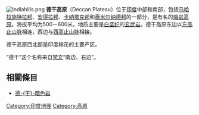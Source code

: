 {{NoteTA
|1=zh-cn:安得拉; zh-tw:安德拉;
|2=zh-cn:泰米尔纳德;zh-hk:泰米爾納德;zh-sg:淡米尔纳德;zh-tw:坦米爾那都;
|3=zh-hans:卡纳塔克;zh-hant:卡納塔克; zh-tw:卡納塔卡;
|4=zh-hans:马哈拉施特拉;zh-hant:馬哈拉施特拉;zh-tw:馬哈拉什特拉;
|G1=Toponym
}}
{{Multiple issues|
{{Expand language|1=en|time=2021-11-16T10:36:21+00:00}}
{{Expert needed|subject=印度|subject2=地理|subject3=南亞|time=2021-11-16T10:36:21+00:00}}
{{Unreferenced|time=2021-11-16T10:36:21+00:00}}
}}
[[File:Indiahills.png|thumb]]
'''德干高原'''（Deccan Plateau）位于[[印度|印度]]中部和南部，包括[[马哈拉施特拉邦|马哈拉施特拉邦]]、[[安得拉邦|安得拉邦]]、[[卡纳塔克邦|卡纳塔克邦]]和[[泰米尔纳德邦|泰米尔纳德邦]]的一部分，是有名的[[熔岩高原|熔岩高原]]。海拔平均为500－600米，地质主要是[[白垩纪|白垩纪]]的[[玄武岩|玄武岩]]。德干高原东边以[[东高止山脉|东高止山脉]]相连，西边与[[西高止山脉|西高止山脉]]相接。

德干高原西北部是印度棉花的主要产区。

“德干”这个名称来自[[梵文|梵文]]''{{IPA|dakṣiṇa}}''“南边、右边”。

== 相關條目 ==
{{Commonscat|Deccan_Plateau}}
* [[德干暗色岩|德-{干}-暗色岩]]
{{GeoSouthAsia}}
{{Coord|17|N|77|E|source:cswiki_region:IN_scale:2000000|display=title}}
[[Category:印度地理|Category:印度地理]]
[[Category:高原|Category:高原]]